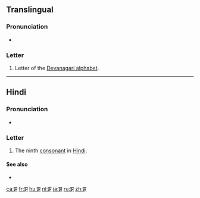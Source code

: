 {{Devanagari character info|hex=91d|name=DEVANAGARI LETTER JHA|image=[[File:Deva-झ-order.gif|100px]]}}
==Translingual==

===Pronunciation===
* {{IPA|/dʒʱə/|lang=mul}}

===Letter===
{{mul-Deva|jha}}

# Letter of the [[Devanagari alphabet]].

----

==Hindi==

===Pronunciation===
* {{IPA|[d͡ʒʱə]|lang=hi}}

===Letter===
{{head|hi|letter}}

# The ninth [[consonant]] in [[Hindi]].

====See also====
* {{list:Devanagari script letters/hi}}

[[ca:झ]]
[[fr:झ]]
[[hu:झ]]
[[nl:झ]]
[[ja:झ]]
[[ru:झ]]
[[zh:झ]]